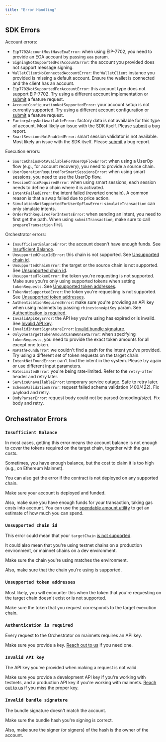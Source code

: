 ```yaml
---
title: "Error Handling"
---
```


## SDK Errors

Account errors:

* `Eip7702AccountMustHaveEoaError`: when using EIP-7702, you need to provide an EOA account by passing `eoa` param.
* `SigningNotSupportedForAccountError`: the account you provided does not support message signing.
* `WalletClientNoConnectedAccountError`: the `WalletClient` instance you provided is missing a default account. Ensure the wallet is connected and the client has an account.
* `Eip7702NotSupportedForAccountError`: this account type does not support EIP-7702. Try using a different account implementation or [submit](https://github.com/rhinestonewtf/sdk/issues) a feature request.
* `AccountConfigurationNotSupportedError`: your account setup is not currently supported. Try using a different account configuration or [submit](https://github.com/rhinestonewtf/sdk/issues) a feature request.
* `FactoryArgsNotAvailableError`: factory data is not available for this type of account. Most likely an issue with the SDK itself. Please [submit](https://github.com/rhinestonewtf/sdk/issues) a bug report.
* `SmartSessionsNotEnabledError`: smart session validator is not available. Most likely an issue with the SDK itself. Please [submit](https://github.com/rhinestonewtf/sdk/issues) a bug report.

Execution errors:

* `SourceChainsNotAvailableForUserOpFlowError`: when using a UserOp flow (e.g., for account recovery), you need to provide a source chain.
* `UserOperationRequiredForSmartSessionsError`: when using smart sessions, you need to use the UserOp flow.
* `SessionChainRequiredError`: when using smart sessions, each session needs to define a chain where it is activated.
* `IntentFailedError`: the intent failed (reverted onchain). A common reason is that a swap failed due to price action.
* `SimulationNotSupportedForUserOpFlowError`: `simulateTransaction` can only simulate intents.
* `OrderPathRequiredForIntentsError`: when sending an intent, you need to first get the path. When using `submitTransaction`, make sure to call `prepareTransaction` first.

Orchestrator errors:

* `InsufficientBalanceError`: the account doesn't have enough funds. See [Insufficient Balance](#insufficient-balance).
* `UnsupportedChainIdError`: this chain is not supported. See [Unsupported chain id](#unsupported-chain-id).
* `UnsupportedChainError`: the target or the source chain is not supported. See [Unsupported chain id](#unsupported-chain-id).
* `UnsupportedTokenError`: the token you're requesting is not supported. Make sure you're only using supported tokens when setting `tokenRequests`. See [Unsupported token addresses](#unsupported-token-addresses).
* `TokenNotSupportedError`: the token you're requesting is not supported. See [Unsupported token addresses](#unsupported-token-addresses).
* `AuthenticationRequiredError`: make sure you're providing an API key when using mainnets by passing `rhinestoneApiKey` param. See [Authentication is required](#authentication-is-required).
* `InvalidApiKeyError`: the API key you're using has expired or is invalid. See [Invalid API key](#invalid-api-key).
* `InvalidIntentSignatureError`: [Invalid bundle signature](#invalid-bundle-signature).
* `OnlyOneTargetTokenAmountCanBeUnsetError`: when specifying `tokenRequests`, you need to provide the exact token amounts for all except one token.
* `NoPathFoundError`: we couldn't find a path for the intent you've provided. Try using a different set of token requests on the target chain.
* `IntentNotFoundError`: can't find the intent in the system. Please try again or use different input parameters.
* `RateLimitedError`: you're being rate-limited. Refer to the `retry-after` header and retry later.
* `ServiceUnavailableError`: temporary service outage. Safe to retry later.
* `SchemaValidationError`: request failed schema validation (400/422). Fix payload and retry.
* `BodyParserError`: request body could not be parsed (encoding/size). Fix body and retry.

## Orchestrator Errors

### `Insufficient Balance`

In most cases, getting this error means the account balance is not enough to cover the tokens required on the target chain, together with the gas costs.

Sometimes, you have enough balance, but the cost to claim it is too high (e.g., on Ethereum Mainnet).

You can also get the error if the contract is not deployed on any supported chain.

Make sure your account is deployed and funded.

Also, make sure you have enough funds for your transaction, taking gas costs into account. You can use the [spendable amount utility](./max-spendable-amount) to get an estimate of how much you can spend.

### `Unsupported chain id`

This error could mean that your `targetChain` [is not supported](../../home/introduction/supported-chains).

It could also mean that you're using testnet chains on a production environment, or mainnet chains on a dev environment.

Make sure the chain you're using matches the environment.

Also, make sure that the chain you're using is supported.

### `Unsupported token addresses`

Most likely, you will encounter this when the token that you're requesting on the target chain doesn't exist or is not supported.

Make sure the token that you request corresponds to the target execution chain.

### `Authentication is required`

Every request to the Orchestrator on mainnets requires an API key.

Make sure you provide a key. [Reach out to us](https://t.me/konradkopp) if you need one.

### `Invalid API key`

The API key you've provided when making a request is not valid.

Make sure you provide a development API key if you're working with testnets, and a production API key if you're working with mainnets. [Reach out to us](https://t.me/konradkopp) if you miss the proper key.

### `Invalid bundle signature`

The bundle signature doesn't match the account.

Make sure the bundle hash you're signing is correct.

Also, make sure the signer (or signers) of the hash is the owner of the account.
